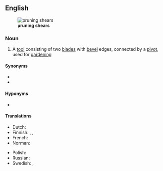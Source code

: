 ==English==
[[File:Secateur ouvert.jpg|thumb|right|'''pruning shears''']]

===Noun===
{{en-plural noun}}

# {{lb|en|plurale tantum}} A [[tool]] consisting of two [[blade]]s with [[bevel]] edges, connected by a [[pivot]], used for [[gardening]]

====Synonyms====
*{{l|en|garden shears}}
*{{l|en|secateurs}}

====Hyponyms====
*{{l|en|loppers}}

====Translations====
{{trans-top|a tool}}
* Dutch: {{t+|nl|snoeischaar|m|f}}
* Finnish: {{t+|fi|oksasakset|p}}, {{t+|fi|sekatöörit|p}}, {{t|fi|puutarhasakset|p}}
* French: {{t+|fr|sécateur|m}}
* Norman: {{t|nrf|chîsieaux d'gardîn|m-p}} {{qualifier|Jersey}}
{{trans-mid}}
* Polish: {{t+|pl|sekator}}
* Russian: {{t+|ru|сека́тор|m}}
* Swedish: {{t|sv|trädgårdssax|c}}, {{t+|sv|sekatör|c}}
{{trans-bottom}}